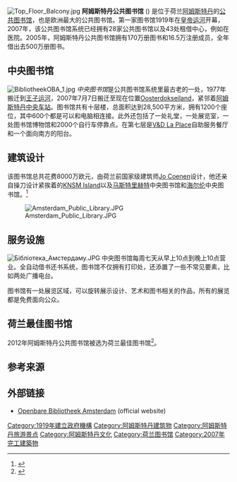 {{Infobox library
| library_name       = 阿姆斯特丹公共图书馆<br>Openbare Bibliotheek Amsterdam
| name_en            = Amsterdam Public Library
| library_logo       = 
| image              = BibliotheekOBA_2.jpg
| caption            = 中央图书馆
| country            = {{NLD}}
| type               = [[公共图书馆|公共图书馆]]
| scope              = 
| established        = {{start date and age|1919}}<ref name="historie">{{cite web
 | title = Historie
 | work = [http://www.oba.nl/ www.oba.nl]
 | publisher = Openbare Bibliotheek Amsterdam
 | url = http://www.oba.nl/index.cfm/t/Historie/vid/B2C1A028-FF73-32F2-79E581B09378F260
 | accessdate = 2008-08-22
 | language = nl
 | archive-date = 2008-05-26
 | archive-url = https://web.archive.org/web/20080526145029/http://www.oba.nl/index.cfm/t/historie/vid/B2C1A028-FF73-32F2-79E581B09378F260
 | dead-url = no
 }}</ref>
| ref_legal_mandate  = 
| location           = [[阿姆斯特丹|阿姆斯特丹]]
| coordinates        = 
| branch_of          = 
| num_branches       = 
| items_collected    = 
| collection_size    = 170万册图书<ref>{{cite web
 | title = Collectie
 | work = [http://www.oba.nl/ www.oba.nl]
 | publisher = Openbare Bibliotheek Amsterdam
 | url = http://www.oba.nl/index.cfm/t/Collectie/vid/9E7E6079-C09F-296A-613DBB419D428E1C
 | accessdate = 2008-08-22
 | language = nl
 | archive-date = 2008-10-07
 | archive-url = https://web.archive.org/web/20081007001420/http://www.oba.nl/index.cfm/t/Collectie/vid/9E7E6079-C09F-296A-613DBB419D428E1C
 | dead-url = no
 }}</ref>
| criteria           = 
| legal_deposit      = 
| req_to_access      =
| annual_circulation = 500万册图书 (2005); 350万册图书 (2013)<ref name="fac-fig">{{cite web
 | title = Facts & figures
 | work = [http://www.oba.nl/ www.oba.nl]
 | publisher = Openbare Bibliotheek Amsterdam
 | url = http://www.oba.nl/index.cfm/t/Facts___figures/vid/1DEE2C9A-17A4-A597-D914D4576433DC92
 | accessdate = 2008-08-22
 | language = nl
 | archive-date = 2008-05-26
 | archive-url = https://web.archive.org/web/20080526140247/http://www.oba.nl/index.cfm/t/facts___figures/vid/1DEE2C9A-17A4-A597-D914D4576433DC92
 | dead-url = no
 }}</ref>
| pop_served         = 
| members            = 175,000 (2007)<ref name="fac-fig"/>
| budget             = 
| director           = J.H.M. van Velzen<ref name="historie"/>
| num_employees      = 326<ref name="fac-fig"/>
| website            = [http://www.oba.nl/ www.oba.nl]
| phone_num          = +31 (0) 20 52 30 900
}}
[[File:Top_Floor_Balcony.jpg|thumb]]
'''阿姆斯特丹公共图书馆''' ({{lang-nl|Openbare Bibliotheek Amsterdam}}) 是位于荷兰[[阿姆斯特丹|阿姆斯特丹]]的[[公共图书馆|公共图书馆]]，也是欧洲最大的公共图书馆。第一家图书馆1919年在[[皇帝运河|皇帝运河]]开幕，2007年，该公共图书馆系统已经拥有28家公共图书馆以及43处租借中心，例如在医院。2005年，阿姆斯特丹公共图书馆拥有170万册图书和16.5万注册成员，全年借出去500万册图书。

==中央图书馆==
[[Image:BibliotheekOBA_1.jpg|thumb]]
''中央图书馆''是公共图书馆系统里最古老的一处，1977年搬迁到[[王子运河|王子运河]]，2007年7月7日搬迁至现在位置[[Oosterdokseiland|Oosterdokseiland]]，紧邻着[[阿姆斯特丹中央车站|阿姆斯特丹中央车站]]。图书馆共有十层楼，总面积达到28,500平方米，拥有1200个座位，其中600个都是可以和电脑相连接。此外还包括了一处礼堂，一处展览室，一处图书馆博物馆和2000个自行车停靠点。在第七层是[[V&D|V&D La Place]]自助服务餐厅和一个面向南方的阳台。

== 建筑设计 ==
该图书馆总共花费8000万欧元，由荷兰前国家级建筑师[[Jo_Coenen|Jo Coenen]]设计，他还亲自操刀设计紧挨着的[[KNSM_Island|KNSM Island]]以及[[马斯特里赫特|马斯特里赫特]]中央图书馆和[[海尔伦|海尔伦]]中央图书馆。<ref>{{cite web|last=ARUP|title=Amsterdam Public Library|url=http://www.arup.com/Home/Projects/Amsterdam_Public_Library.aspx|accessdate=20 March 2013|archive-url=https://web.archive.org/web/20160304001918/http://www.arup.com/Home/Projects/Amsterdam_Public_Library.aspx|archive-date=2016-03-04|dead-url=yes}}</ref>

[[File:Amsterdam_Public_Library.JPG|thumb]]

== 服务设施 == 
[[File:Бібліотека_Амстердаму.JPG|thumbnail]]
中央图书馆每周七天从早上10点到晚上10点营业。全自动借书还书系统，图书馆不仅拥有打印处，还添置了一些不常见要素，比如两处广播电台。

图书馆有一处展览区域，可以旋转展示设计、艺术和图书相关的作品，所有的展览都是免费面向公众。

==荷兰最佳图书馆==
2012年阿姆斯特丹公共图书馆被选为荷兰最佳图书馆<ref>{{cite web |url=https://www.bibliotheekblad.nl/nieuws/nieuwsarchief/bericht/1000003243 |title=Beste bibliotheek van Nederland 2012 staat in Amsterdam |date=24 October 2012 |website=Bibliotheekblad |publisher=Uitgeverij IP |access-date=24 October 2018 |language=nl}}</ref>。

==参考来源==
{{Reflist}}

==外部链接==
*[http://www.oba.nl/ Openbare Bibliotheek Amsterdam] (official website)

{{coord|52|22|33|N|4|54|26|E|display=title|region:NL_type:landmark_source:nlwiki}}

[[Category:1919年建立政府機構|Category:1919年建立政府機構]]
[[Category:阿姆斯特丹建筑物|Category:阿姆斯特丹建筑物]]
[[Category:阿姆斯特丹旅游景点|Category:阿姆斯特丹旅游景点]]
[[Category:阿姆斯特丹文化|Category:阿姆斯特丹文化]]
[[Category:荷兰图书馆|Category:荷兰图书馆]]
[[Category:2007年完工建築物|Category:2007年完工建築物]]